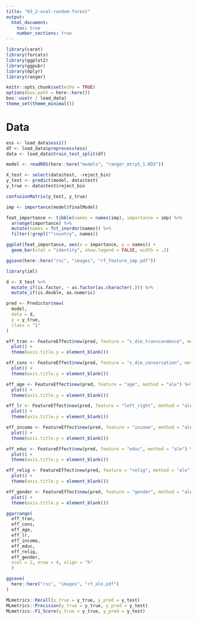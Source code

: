 ```yaml
---
title: "03_2-eval-random-forest"
output:
  html_document:
    toc: true
    number_sections: true
---
```


```r

library(caret)
library(forcats)
library(ggplot2)
library(ggpubr)
library(dplyr)
library(ranger)

knitr::opts_chunk$set(echo = TRUE)
options(box.path = here::here())
box::use(r / load_data)
theme_set(theme_minimal())
```

# Data

```r
ess <- load_data$ess1()
df <- load_data$preprocess(ess)
data <- load_data$train_test_split(df)
```


```r
model <- readRDS(here::here("models", "ranger_mtry5_1.RDS"))
```


```r
X_test <- select(data$test, -reject_bin)
y_test <- predict(model, data$test)
y_true <- data$test$reject_bin
```


```r
confusionMatrix(y_test, y_true)
```


```r
imp <- importance(model$finalModel)

feat_importance <- tibble(names = names(imp), importance = imp) %>%
  arrange(importance) %>%
  mutate(names = fct_inorder(names)) %>%
  filter(!grepl("^country", names))

ggplot(feat_importance, aes(x = importance, y = names)) +
  geom_bar(stat = "identity", show.legend = FALSE, width = .2)

ggsave(here::here("rsc", "images", "rf_feature_imp.pdf"))
```

```r
library(iml)

d <- X_test %>%
  mutate_if(is.factor, ~ as.factor(as.character(.))) %>%
  mutate_if(is.double, as.numeric)

pred <- Predictor$new(
  model,
  data = d,
  y = y_true,
  class = "1"
)
```


```r
eff_tran <- FeatureEffect$new(pred, feature = "s_dim_transcendence", method = "ale") %>% 
  plot() + 
  theme(axis.title.y = element_blank())

eff_cons <- FeatureEffect$new(pred, feature = "s_dim_conservation", method = "ale") %>% 
  plot() + 
  theme(axis.title.y = element_blank())

eff_age <- FeatureEffect$new(pred, feature = "age", method = "ale") %>% 
  plot() + 
  theme(axis.title.y = element_blank())

eff_lr <- FeatureEffect$new(pred, feature = "left_right", method = "ale") %>% 
  plot() + 
  theme(axis.title.y = element_blank())

eff_income <- FeatureEffect$new(pred, feature = "income", method = "ale") %>% 
  plot() + 
  theme(axis.title.y = element_blank())

eff_educ <- FeatureEffect$new(pred, feature = "educ", method = "ale") %>% 
  plot() +
  theme(axis.title.y = element_blank())

eff_relig <- FeatureEffect$new(pred, feature = "relig", method = "ale") %>% 
  plot() + 
  theme(axis.title.y = element_blank())

eff_gender <- FeatureEffect$new(pred, feature = "gender", method = "ale") %>% 
  plot() + 
  theme(axis.title.y = element_blank())
```

```r
ggarrange(
  eff_tran,
  eff_cons, 
  eff_age, 
  eff_lr, 
  eff_income, 
  eff_educ, 
  eff_relig,
  eff_gender,
  ncol = 2, nrow = 4, align = "h"
  ) 
```

```r
ggsave(
  here::here("rsc", "images", "rf_ale.pdf")
)
```

```r
MLmetrics::Recall(y_true = y_true, y_pred = y_test)
MLmetrics::Precision(y_true = y_true, y_pred = y_test)
MLmetrics::F1_Score(y_true = y_true, y_pred = y_test)
```

